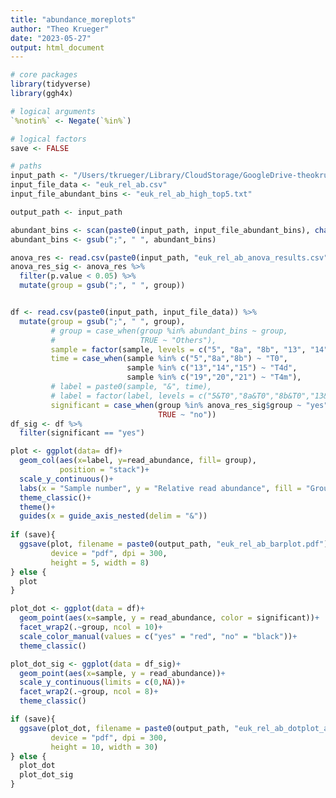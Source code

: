 ```yaml
---
title: "abundance_moreplots"
author: "Theo Krueger"
date: "2023-05-27"
output: html_document
---
```


```r
# core packages
library(tidyverse)
library(ggh4x)

# logical arguments
`%notin%` <- Negate(`%in%`)

```

```r
# logical factors
save <- FALSE

# paths
input_path <- "/Users/tkrueger/Library/CloudStorage/GoogleDrive-theokrueger.marbio@gmail.com/My Drive/AG_Worden/BirdBags/YuChens_pipeline/v2_ESOM/abundance/"
input_file_data <- "euk_rel_ab.csv"
input_file_abundant_bins <- "euk_rel_ab_high_top5.txt"

output_path <- input_path

```

```r

abundant_bins <- scan(paste0(input_path, input_file_abundant_bins), character(), sep = "\n")
abundant_bins <- gsub(";", " ", abundant_bins)

anova_res <- read.csv(paste0(input_path, "euk_rel_ab_anova_results.csv"))
anova_res_sig <- anova_res %>%
  filter(p.value < 0.05) %>%
  mutate(group = gsub(";", " ", group))


df <- read.csv(paste0(input_path, input_file_data)) %>%
  mutate(group = gsub(";", " ", group),
         # group = case_when(group %in% abundant_bins ~ group,
         #                   TRUE ~ "Others"),
         sample = factor(sample, levels = c("5", "8a", "8b", "13", "14", "15", "19","20", "21")),
         time = case_when(sample %in% c("5","8a","8b") ~ "T0",
                          sample %in% c("13","14","15") ~ "T4d",
                          sample %in% c("19","20","21") ~ "T4m"),
         # label = paste0(sample, "&", time),
         # label = factor(label, levels = c("5&T0","8a&T0","8b&T0","13&T4d","14&T4d","15&T4d","19&T4m","20&T4m","21&T4m"))
         significant = case_when(group %in% anova_res_sig$group ~ "yes",
                                 TRUE ~ "no"))
df_sig <- df %>%
  filter(significant == "yes")

```

```r
plot <- ggplot(data= df)+
  geom_col(aes(x=label, y=read_abundance, fill= group), 
           position = "stack")+
  scale_y_continuous()+
  labs(x = "Sample number", y = "Relative read abundance", fill = "Group")+
  theme_classic()+
  theme()+
  guides(x = guide_axis_nested(delim = "&"))
  
if (save){
  ggsave(plot, filename = paste0(output_path, "euk_rel_ab_barplot.pdf"),
         device = "pdf", dpi = 300,
         height = 5, width = 8)
} else {
  plot
}
```

```r
plot_dot <- ggplot(data = df)+
  geom_point(aes(x=sample, y = read_abundance, color = significant))+
  facet_wrap2(.~group, ncol = 10)+
  scale_color_manual(values = c("yes" = "red", "no" = "black"))+
  theme_classic()

plot_dot_sig <- ggplot(data = df_sig)+
  geom_point(aes(x=sample, y = read_abundance))+
  scale_y_continuous(limits = c(0,NA))+
  facet_wrap2(.~group, ncol = 8)+
  theme_classic()

if (save){
  ggsave(plot_dot, filename = paste0(output_path, "euk_rel_ab_dotplot_all.pdf"),
         device = "pdf", dpi = 300,
         height = 10, width = 30)
} else {
  plot_dot
  plot_dot_sig
}
```
